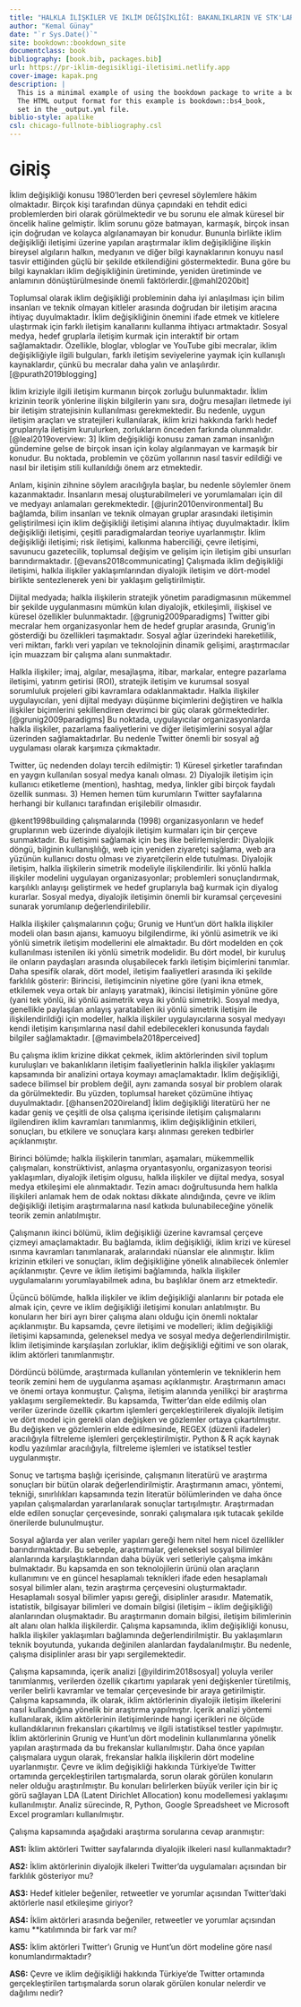 ```yaml
--- 
title: "HALKLA İLİŞKİLER VE İKLİM DEĞİŞİKLİĞİ: BAKANLIKLARIN VE STK'LARIN TWİTTER ÜZERİNDEKİ HALKLA İLİŞKİLER FAALİYETLERİNİN KARŞILAŞTIRILMASI"
author: "Kemal Günay"
date: "`r Sys.Date()`"
site: bookdown::bookdown_site
documentclass: book
bibliography: [book.bib, packages.bib]
url: https://pr-iklim-degisikligi-iletisimi.netlify.app
cover-image: kapak.png
description: |
  This is a minimal example of using the bookdown package to write a book.
  The HTML output format for this example is bookdown::bs4_book,
  set in the _output.yml file.
biblio-style: apalike
csl: chicago-fullnote-bibliography.csl
---
```


# GİRİŞ {-}

İklim değişikliği konusu 1980'lerden beri çevresel söylemlere hâkim olmaktadır. Birçok kişi tarafından dünya çapındaki en tehdit edici problemlerden biri olarak görülmektedir ve bu sorunu ele almak küresel bir öncelik haline gelmiştir. İklim sorunu göze batmayan, karmaşık, birçok insan için doğrudan ve kolayca algılanamayan bir konudur. Bununla birlikte iklim değişikliği iletişimi üzerine yapılan araştırmalar iklim değişikliğine ilişkin bireysel algıların halkın, medyanın ve diğer bilgi kaynaklarının konuyu nasıl tasvir ettiğinden güçlü bir şekilde etkilendiğini göstermektedir. Buna göre bu bilgi kaynakları iklim değişikliğinin üretiminde, yeniden üretiminde ve anlamının dönüştürülmesinde önemli faktörlerdir.[@mahl2020bit]

Toplumsal olarak iklim değişikliği probleminin daha iyi anlaşılması için bilim insanları ve teknik olmayan kitleler arasında doğrudan bir iletişim aracına ihtiyaç duyulmaktadır. İklim değişikliğinin önemini ifade etmek ve kitlelere ulaştırmak için farklı iletişim kanallarını kullanma ihtiyacı artmaktadır. Sosyal medya, hedef gruplarla iletişim kurmak için interaktif bir ortam sağlamaktadır. Özellikle, bloglar, vbloglar ve YouTube gibi mecralar, iklim değişikliğiyle ilgili bulguları, farklı iletişim seviyelerine yaymak için kullanışlı kaynaklardır, çünkü bu mecralar daha yalın ve anlaşılırdır. [@purath2019blogging]  

İklim kriziyle ilgili iletişim kurmanın birçok zorluğu bulunmaktadır. İklim krizinin teorik yönlerine ilişkin bilgilerin yanı sıra, doğru mesajları iletmede iyi bir iletişim stratejisinin kullanılması gerekmektedir. Bu nedenle, uygun iletişim araçları ve stratejileri kullanılarak, iklim krizi hakkında farklı hedef gruplarıyla iletişim kurulurken, zorlukların önceden farkında olunmalıdır. [@leal2019overview: 3] İklim değişikliği konusu zaman zaman insanlığın gündemine gelse de birçok insan için kolay algılanmayan ve karmaşık bir konudur. Bu noktada, problemin ve çözüm yollarının nasıl tasvir edildiği ve nasıl bir iletişim stili kullanıldığı önem arz etmektedir. 

Anlam, kişinin zihnine söylem aracılığıyla başlar, bu nedenle söylemler önem kazanmaktadır. İnsanların mesaj oluşturabilmeleri ve yorumlamaları için dil ve medyayı anlamaları gerekmektedir. [@jurin2010environmental] Bu bağlamda, bilim insanları ve teknik olmayan gruplar arasındaki iletişimin geliştirilmesi için iklim değişikliği iletişimi alanına ihtiyaç duyulmaktadır. İklim değişikliği iletişimi, çeşitli paradigmalardan teoriye uyarlanmıştır. İklim değişikliği iletişimi; risk iletişimi, kalkınma haberciliği, çevre iletişimi, savunucu gazetecilik, toplumsal değişim ve gelişim için iletişim gibi unsurları barındırmaktadır. [@evans2018communicating] Çalışmada iklim değişikliği iletişimi, halkla ilişkiler yaklaşımlarından diyalojik iletişim ve dört-model birlikte sentezlenerek yeni bir yaklaşım geliştirilmiştir.

Dijital medyada; halkla ilişkilerin stratejik yönetim paradigmasının mükemmel bir şekilde uygulanmasını mümkün kılan diyalojik, etkileşimli, ilişkisel ve küresel özellikler bulunmaktadır. [@grunig2009paradigms] Twitter gibi mecralar hem organizasyonlar hem de hedef gruplar arasında, Grunig’in gösterdiği bu özellikleri taşımaktadır. Sosyal ağlar üzerindeki hareketlilik, veri miktarı, farklı veri yapıları ve teknolojinin dinamik gelişimi, araştırmacılar için muazzam bir çalışma alanı sunmaktadır.    

Halkla ilişkiler; imaj, algılar, mesajlaşma, itibar, markalar, entegre pazarlama iletişimi, yatırım getirisi (ROI), stratejik iletişim ve kurumsal sosyal sorumluluk projeleri gibi kavramlara odaklanmaktadır. Halkla ilişkiler uygulayıcıları, yeni dijital medyayı düşünme biçimlerini değiştiren ve halkla ilişkiler biçimlerini şekillendiren devrimci bir güç olarak görmektedirler. [@grunig2009paradigms] Bu noktada, uygulayıcılar organizasyonlarda halkla ilişkiler, pazarlama faaliyetlerini ve diğer iletişimlerini sosyal ağlar üzerinden sağlamaktadırlar. Bu nedenle Twitter önemli bir sosyal ağ uygulaması olarak karşımıza çıkmaktadır.

Twitter, üç nedenden dolayı tercih edilmiştir: 1) Küresel şirketler tarafından en yaygın kullanılan sosyal medya kanalı olması. 2) Diyalojik iletişim için kullanıcı etiketleme (mention), hashtag, medya, linkler gibi birçok faydalı özellik sunması. 3) Hemen hemen tüm kurumların Twitter sayfalarına herhangi bir kullanıcı tarafından erişilebilir olmasıdır. 

@kent1998building çalışmalarında  (1998) organizasyonların ve hedef gruplarının web üzerinde diyalojik iletişim kurmaları için bir çerçeve sunmaktadır. Bu iletişimi sağlamak için beş ilke belirlemişlerdir: Diyalojik döngü, bilginin kullanışlılığı, web için yeniden ziyaretçi sağlama, web ara yüzünün kullanıcı dostu olması ve ziyaretçilerin elde tutulması. Diyalojik iletişim, halkla ilişkilerin simetrik modeliyle ilişkilendirilir. İki yönlü halkla ilişkiler modelini uygulayan organizasyonlar; problemleri sonuçlandırmak, karşılıklı anlayışı geliştirmek ve hedef gruplarıyla bağ kurmak için diyalog kurarlar. Sosyal medya, diyalojik iletişimin önemli bir kuramsal çerçevesini sunarak yorumlanıp değerlendirilebilir.

Halkla ilişkiler çalışmalarının çoğu; Grunig ve Hunt'un dört halkla ilişkiler modeli olan basın ajansı, kamuoyu bilgilendirme, iki yönlü asimetrik ve iki yönlü simetrik iletişim modellerini ele almaktadır. Bu dört modelden en çok kullanılması istenilen iki yönlü simetrik modelidir. Bu dört model, bir kuruluş ile onların paydaşları arasında oluşabilecek farklı iletişim biçimlerini tanımlar. Daha spesifik olarak, dört model, iletişim faaliyetleri arasında iki şekilde farklılık gösterir: Birincisi, iletişimcinin niyetine göre (yani ikna etmek, etkilemek veya ortak bir anlayış yaratmak), ikincisi iletişimin yönüne göre (yani tek yönlü, iki yönlü asimetrik veya iki yönlü simetrik). Sosyal medya, genellikle paylaşılan anlayış yaratabilen iki yönlü simetrik iletişim ile ilişkilendirildiği için modeller, halkla ilişkiler uygulayıcılarına sosyal medyayı kendi iletişim karışımlarına nasıl dahil edebilecekleri konusunda faydalı bilgiler sağlamaktadır. [@mavimbela2018perceived]

Bu çalışma iklim krizine dikkat çekmek, iklim aktörlerinden sivil toplum kuruluşları ve bakanlıkların iletişim faaliyetlerinin halkla ilişkiler yaklaşımı kapsamında bir analizini ortaya koymayı amaçlamaktadır. İklim değişikliği, sadece bilimsel bir problem değil, aynı zamanda sosyal bir problem olarak da görülmektedir. Bu yüzden, toplumsal hareket çözümüne ihtiyaç duyulmaktadır. [@hansen2020ireland] İklim değişikliği literatürü her ne kadar geniş ve çeşitli de olsa çalışma içerisinde iletişim çalışmalarını ilgilendiren iklim kavramları tanımlanmış, iklim değişikliğinin etkileri, sonuçları, bu etkilere ve sonuçlara karşı alınması gereken tedbirler açıklanmıştır.

Birinci bölümde; halkla ilişkilerin tanımları, aşamaları, mükemmellik çalışmaları, konstrüktivist, anlaşma oryantasyonlu, organizasyon teorisi yaklaşımları, diyalojik iletişim olgusu, halkla ilişkiler ve dijital medya, sosyal medya etkileşimi ele alınmaktadır. Tezin amacı doğrultusunda hem halkla ilişkileri anlamak hem de odak noktası dikkate alındığında, çevre ve iklim değişikliği iletişim araştırmalarına nasıl katkıda bulunabileceğine yönelik teorik zemin anlatılmıştır.

Çalışmanın ikinci bölümü, iklim değişikliği üzerine kavramsal çerçeve çizmeyi amaçlamaktadır. Bu bağlamda, iklim değişikliği, iklim krizi ve küresel ısınma kavramları tanımlanarak, aralarındaki nüanslar ele alınmıştır. İklim krizinin etkileri ve sonuçları, iklim değişikliğine yönelik alınabilecek önlemler açıklanmıştır. Çevre ve iklim iletişimi bağlamında, halkla ilişkiler uygulamalarını yorumlayabilmek adına, bu başlıklar önem arz etmektedir.

Üçüncü bölümde, halkla ilişkiler ve iklim değişikliği alanlarını bir potada ele almak için, çevre ve iklim değişikliği iletişimi konuları anlatılmıştır. Bu konuların her biri ayrı birer çalışma alanı olduğu için önemli noktalar açıklanmıştır. Bu kapsamda, çevre iletişimi ve modelleri; iklim değişikliği iletişimi kapsamında, geleneksel medya ve sosyal medya değerlendirilmiştir. İklim iletişiminde karşılaşılan zorluklar, iklim değişikliği eğitimi ve son olarak, iklim aktörleri tanımlanmıştır.

Dördüncü bölümde, araştırmada kullanılan yöntemlerin ve tekniklerin hem teorik zemini hem de uygulanma aşaması açıklanmıştır. Araştırmanın amacı ve önemi ortaya konmuştur. Çalışma, iletişim alanında yenilikçi bir araştırma yaklaşımı sergilemektedir. Bu kapsamda, Twitter’dan elde edilmiş olan veriler üzerinde özellik çıkartım işlemleri gerçekleştirilerek diyalojik iletişim ve dört model için gerekli olan değişken ve gözlemler ortaya çıkartılmıştır. Bu değişken ve gözlemlerin elde edilmesinde, REGEX (düzenli ifadeler) aracılığıyla filtreleme işlemleri gerçekleştirilmiştir. Python & R açık kaynak kodlu yazılımlar aracılığıyla, filtreleme işlemleri ve istatiksel testler uygulanmıştır. 

Sonuç ve tartışma başlığı içerisinde, çalışmanın literatürü ve araştırma sonuçları bir bütün olarak değerlendirilmiştir. Araştırmanın amacı, yöntemi, tekniği, sınırlılıkları kapsamında tezin literatür bölümlerinden ve daha önce yapılan çalışmalardan yararlanılarak sonuçlar tartışılmıştır. Araştırmadan elde edilen sonuçlar çerçevesinde, sonraki çalışmalara ışık tutacak şekilde önerilerde bulunulmuştur.

Sosyal ağlarda yer alan veriler yapıları gereği hem nitel hem nicel özellikler barındırmaktadır. Bu sebeple, araştırmalar, geleneksel sosyal bilimler alanlarında karşılaştıklarından daha büyük veri setleriyle çalışma imkânı bulmaktadır. Bu kapsamda en son teknolojilerin ürünü olan araçların kullanımını ve en güncel hesaplamalı teknikleri ifade eden hesaplamalı sosyal bilimler alanı, tezin araştırma çerçevesini oluşturmaktadır. Hesaplamalı sosyal bilimler yapısı gereği, disiplinler arasıdır. Matematik, istatistik, bilgisayar bilimleri ve domain bilgisi (iletişim – iklim değişikliği) alanlarından oluşmaktadır. Bu araştırmanın domain bilgisi, iletişim bilimlerinin alt alanı olan halkla ilişkilerdir. Çalışma kapsamında, iklim değişikliği konusu, halkla ilişkiler yaklaşımları bağlamında değerlendirilmiştir. Bu yaklaşımların teknik boyutunda, yukarıda değinilen alanlardan faydalanılmıştır. Bu nedenle, çalışma disiplinler arası bir yapı sergilemektedir.

Çalışma kapsamında, içerik analizi [@yildirim2018sosyal] yoluyla veriler tanımlanmış, verilerden özellik çıkartımı yapılarak yeni değişkenler türetilmiş, veriler belirli kavramlar ve temalar çerçevesinde bir araya getirilmiştir. Çalışma kapsamında, ilk olarak, iklim aktörlerinin diyalojik iletişim ilkelerini nasıl kullandığına yönelik bir araştırma yapılmıştır. İçerik analizi yöntemi kullanılarak, iklim aktörlerinin iletişimlerinde hangi içerikleri ne ölçüde kullandıklarının frekansları çıkartılmış ve ilgili istatistiksel testler yapılmıştır. İklim aktörlerinin Grunig ve Hunt'un dört modelinin kullanımlarına yönelik yapılan araştırmada da bu frekanslar kullanılmıştır. Daha önce yapılan çalışmalara uygun olarak, frekanslar halkla ilişkilerin dört modeline uyarlanmıştır. Çevre ve iklim değişikliği hakkında Türkiye'de Twitter ortamında gerçekleştirilen tartışmalarda, sorun olarak görülen konuların neler olduğu araştırılmıştır. Bu konuları belirlerken büyük veriler için bir iç görü sağlayan LDA (Latent Dirichlet Allocation) konu modellemesi yaklaşımı kullanılmıştır. Analiz sürecinde, R, Python, Google Spreadsheet ve Microsoft Excel programları kullanılmıştır.

Çalışma kapsamında aşağıdaki araştırma sorularına cevap aranmıştır:

**AS1:** İklim aktörleri Twitter sayfalarında diyalojik ilkeleri nasıl kullanmaktadır? 

**AS2:** İklim aktörlerinin diyalojik ilkeleri Twitter'da uygulamaları açısından bir farklılık gösteriyor mu?

**AS3:** Hedef kitleler beğeniler, retweetler ve yorumlar açısından Twitter'daki aktörlerle nasıl etkileşime giriyor?

**AS4:** İklim aktörleri arasında beğeniler, retweetler ve yorumlar açısından kamu **katılımında bir fark var mı? 

**AS5:** İklim aktörleri Twitter’ı Grunig ve Hunt’un dört modeline göre nasıl konumlandırmaktadır?

**AS6:** Çevre ve iklim değişikliği hakkında Türkiye’de Twitter ortamında gerçekleştirilen tartışmalarda sorun olarak görülen konular nelerdir ve dağılımı nedir? 










